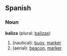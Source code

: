 ==Spanish==
===Noun===
'''baliza''' (plural: [[balizas]])

# (nautical): [[buoy]], [[marker]]
# (aerial): [[beacon]], [[marker]]